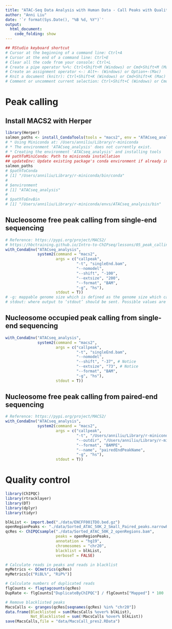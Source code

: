 ```yaml
---
title: "ATAC-Seq Data Analysis with Human Data - Call Peaks with Quality Control"
author: "Anni Liu"
date: '`r format(Sys.Date(), "%B %d, %Y")`'
output: 
  html_document:
    code_folding: show
---
```


```r
## RStudio keyboard shortcut
# Cursor at the beginning of a command line: Ctrl+A
# Cursor at the end of a command line: Ctrl+E
# Clear all the code from your console: Ctrl+L
# Create a pipe operator %>%: Ctrl+Shift+M (Windows) or Cmd+Shift+M (Mac)
# Create an assignment operator <-: Alt+- (Windows) or Option+-(Mac) 
# Knit a document (knitr): Ctrl+Shift+K (Windows) or Cmd+Shift+K (Mac)
# Comment or uncomment current selection: Ctrl+Shift+C (Windows) or Cmd+Shift+C (Mac)
```

# Peak calling
## Install MACS2 with Herper
```r
library(Herper)
salmon_paths <- install_CondaTools(tools = "macs2", env = "ATACseq_analysis")
# * Using Miniconda at: /Users/anniliu/Library/r-miniconda
# * The environment 'ATACseq_analysis' does not currently exist.
# * Creating the environment 'ATACseq_analysis' and installing tools
## pathToMiniConda: Path to miniconda installation
## updateEnv: Update existing package's conda environment if already installed
salmon_paths
# $pathToConda
# [1] "/Users/anniliu/Library/r-miniconda/bin/conda"
# 
# $environment
# [1] "ATACseq_analysis"
# 
# $pathToEnvBin
# [1] "/Users/anniliu/Library/r-miniconda/envs/ATACseq_analysis/bin"
```


## Nucleosome free peak calling from single-end sequencing
```r
# Reference: https://pypi.org/project/MACS2/
# https://hbctraining.github.io/Intro-to-ChIPseq/lessons/05_peak_calling_macs.html
with_CondaEnv("ATACseq_analysis",
              system2(command = "macs2",
                      args = c("callpeak",
                               "-t", "singleEnd.bam",
                               "--nomodel",
                               "--shift", "-100",
                               "--extsize", "200",
                               "--format", "BAM",
                               "-g", "hs"),
                      stdout = T))
# -g: mappable genome size which is defined as the genome size which can be sequenced; some precompiled values provided.
# stdout: where output to ‘stdout’ should be sent. Possible values are "", to the R console (the default), NULL or FALSE (discard output), TRUE (capture the output in a character vector) or a character string naming a file.
```


## Nucleosome occupied peak calling from single-end sequencing
```r
with_CondaEnv("ATACseq_analysis",
              system2(command = "macs2", 
                      args = c("callpeak", 
                               "-t", "singleEnd.bam",
                               "--nomodel",
                               "--shift", "-37", # Notice
                               "--extsize", "73", # Notice
                               "--format", "BAM",
                               "-g", "hs"),
                      stdout = T))
```


## Nucleosome free peak calling from paired-end sequencing
```r
# Reference: https://pypi.org/project/MACS2/
with_CondaEnv("ATACseq_analysis",
              system2(command = "macs2",
                      args = c("callpeak",
                               "-t", "/Users/anniliu/Library/r-miniconda/envs/ATACseq_analysis/data/Sorted_ATAC_50K_2.bam", # Nucleosome free region BMA file
                               "--outdir", "/Users/anniliu/Library/r-miniconda/envs/ATACseq_analysis/data/Sorted_ATAC_50K_2_Small_Paired_peaks.narrowPeak/",
                               "--format", "BAMPE",
                               "--name", "pairedEndPeakName",
                               "-g", "hs"),
                      stdout = T))
```


# Quality control
```r
library(ChIPQC)
library(rtracklayer)
library(DT)
library(dplyr)
library(tidyr)

blkList <- import.bed("./data/ENCFF001TDO.bed.gz")
openRegionPeaks <- "./data/Sorted_ATAC_50K_2_Small_Paired_peaks.narrowPeak/Sorted_ATAC_50K_2_Small_Paired_peaks.narrowPeak"
qcRes <- ChIPQCsample("./data/Sorted_ATAC_50K_2_openRegions.bam",
                      peaks = openRegionPeaks,
                      annotation = "hg19",
                      chromosomes = "chr20",
                      blacklist = blkList,
                      verboseT = FALSE)
```


```r
# Calculate reads in peaks and reads in blacklist
myMetrics <- QCmetrics(qcRes)
myMetrics[c("RiBL%", "RiP%")]

# Calculate numbers of duplicated reads 
flgCounts <- flagtagcounts(qcRes)
DupRate <- flgCounts["DuplicateByChIPQC"] / flgCounts["Mapped"] * 100
```


```r
# Remove blacklisted peaks
MacsCalls <- granges(qcRes[seqnames(qcRes) %in% "chr20"])
data.frame(Blacklisted = sum(MacsCalls %over% blkList),
           Not_Blacklisted = sum(!MacsCalls %over% blkList))
save(MacsCalls,file = "data/MacsCall_pres2.RData")
```

